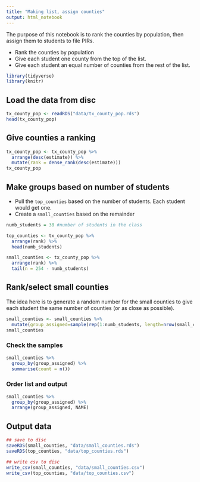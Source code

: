 ```yaml
---
title: "Making list, assign counties"
output: html_notebook
---
```


The purpose of this notebook is to rank the counties by population, then assign them to students to file PIRs.

- Rank the counties by population
- Give each student one county from the top of the list.
- Give each student an equal number of counties from the rest of the list.

```r
library(tidyverse)
library(knitr)
```


## Load the data from disc

```r
tx_county_pop <- readRDS("data/tx_county_pop.rds")
head(tx_county_pop)
```

## Give counties a ranking

```r
tx_county_pop <- tx_county_pop %>% 
  arrange(desc(estimate)) %>% 
  mutate(rank = dense_rank(desc(estimate)))
tx_county_pop
```

## Make groups based on number of students

- Pull the `top_counties` based on the number of students. Each student would get one.
- Create a `small_counties` based on the remainder

```r
numb_students = 38 #number of students in the class

top_counties <- tx_county_pop %>% 
  arrange(rank) %>% 
  head(numb_students)

small_counties <- tx_county_pop %>%
  arrange(rank) %>% 
  tail(n = 254 - numb_students)
```

## Rank/select small counties

The idea here is to generate a random number for the small counties to give each student the same number of counties (or as close as possible).

```r

small_counties <- small_counties %>% 
  mutate(group_assigned=sample(rep(1:numb_students, length=nrow(small_counties)), replace=FALSE))
small_counties
```

### Check the samples 

```r
small_counties %>% 
  group_by(group_assigned) %>% 
  summarise(count = n())
```


### Order list and output

```r
small_counties %>% 
  group_by(group_assigned) %>% 
  arrange(group_assigned, NAME)

```

## Output data

```r

## save to disc
saveRDS(small_counties, "data/small_counties.rds")
saveRDS(top_counties, "data/top_counties.rds")

## write csv to disc
write_csv(small_counties, "data/small_counties.csv")
write_csv(top_counties, "data/top_counties.csv")
```

